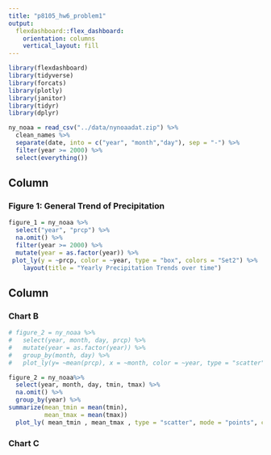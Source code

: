 ```yaml
---
title: "p8105_hw6_problem1"
output: 
  flexdashboard::flex_dashboard:
    orientation: columns
    vertical_layout: fill
---
```


```r
library(flexdashboard)
library(tidyverse)
library(forcats)
library(plotly)
library(janitor)
library(tidyr)
library(dplyr)

ny_noaa = read_csv("../data/nynoaadat.zip") %>%
  clean_names %>%
  separate(date, into = c("year", "month","day"), sep = "-") %>%
  filter(year >= 2000) %>%
  select(everything())


```

Column {data-width=650}
-----------------------------------------------------------------------

### Figure 1: General Trend of Precipitation

```r
figure_1 = ny_noaa %>%
  select("year", "prcp") %>%
  na.omit() %>%
  filter(year >= 2000) %>%
  mutate(year = as.factor(year)) %>%
 plot_ly(y = ~prcp, color = ~year, type = "box", colors = "Set2") %>%
    layout(title = "Yearly Precipitation Trends over time")

```

Column {data-width=350}
-----------------------------------------------------------------------

### Chart B

```r
# figure_2 = ny_noaa %>%
#   select(year, month, day, prcp) %>%
#   mutate(year = as.factor(year)) %>%
#   group_by(month, day) %>%
#   plot_ly(y= ~mean(prcp), x = ~month, color = ~year, type = "scatter")

figure_2 = ny_noaa%>%
  select(year, month, day, tmin, tmax) %>%
  na.omit() %>%
  group_by(year) %>%
summarize(mean_tmin = mean(tmin),  
          mean_tmax = mean(tmax))
  plot_ly( mean_tmin , mean_tmax , type = "scatter", mode = "points", color = year)


```

### Chart C

```r

```

